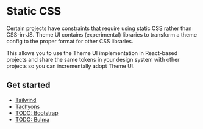 

# Static CSS

Certain projects have constraints that require using static CSS rather
than CSS-in-JS. Theme UI contains (experimental) libraries to transform
a theme config to the proper format for other CSS libraries.

This allows you to use the Theme UI implementation in React-based projects
and share the same tokens in your design system with other projects so you
can incrementally adopt Theme UI.

## Get started

- [Tailwind](/css/tailwind)
- [Tachyons](/css/tachyons)
- [TODO: Bootstrap](https://github.com/system-ui/theme-ui/issues/103)
- [TODO: Bulma](https://github.com/system-ui/theme-ui/issues/104)
